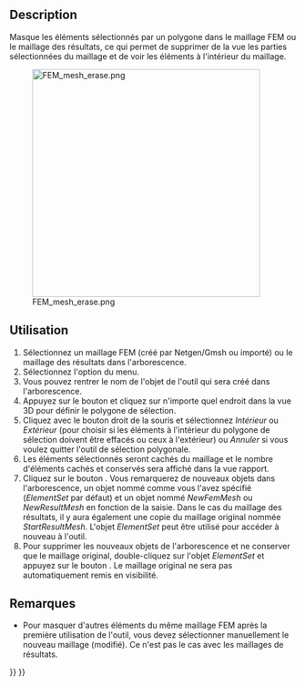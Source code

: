 <languages/>

{{Docnav/fr
|[[FEM_MeshGroup/fr|Grouper un maillage]]
|[[FEM_FemMesh2Mesh/fr|Maillage FEM en maillage surfacique]]
|[[FEM_Workbench/fr|Atelier FEM]]
|IconL=FEM_MeshGroup.svg
|IconR=FEM_FemMesh2Mesh.svg
|IconC=Workbench_FEM.svg
}}

{{GuiCommand/fr
|Name=FEM CreateElementsSet
|Name/fr=FEM Effacer des éléments
|MenuLocation=Maillage → Effacer des éléments
|Workbenches=[[FEM_Workbench/fr|FEM]]
|Version=1.0
|SeeAlso=[[FEM_tutorial/fr|FEM Tutoriel]]
}}

==Description==

Masque les éléments sélectionnés par un polygone dans le maillage FEM ou le maillage des résultats, ce qui permet de supprimer de la vue les parties sélectionnées du maillage et de voir les éléments à l'intérieur du maillage.

[[Image:FEM_mesh_erase.png|400px]]

{{Caption|Le maillage à l'intérieur d'une sphère (avec maillage amélioré au centre) révélé en masquant les éléments sur une moitié de la sphère}}

<span id="Usage"></span>
==Utilisation==

# Sélectionnez un maillage FEM (créé par Netgen/Gmsh ou importé) ou le maillage des résultats dans l'arborescence.
# Sélectionnez l'option {{MenuCommand|Maillage → [[Image:FEM_CreateElementsSet.svg|16px]] Effacer les éléments}} du menu.
# Vous pouvez rentrer le nom de l'objet de l'outil qui sera créé dans l'arborescence.
# Appuyez sur le bouton {{Button|Polygone}} et cliquez sur n'importe quel endroit dans la vue 3D pour définir le polygone de sélection.
# Cliquez avec le bouton droit de la souris et sélectionnez ''Intérieur'' ou ''Extérieur'' (pour choisir si les éléments à l'intérieur du polygone de sélection doivent être effacés ou ceux à l'extérieur) ou ''Annuler'' si vous voulez quitter l'outil de sélection polygonale.
# Les éléments sélectionnés seront cachés du maillage et le nombre d'éléments cachés et conservés sera affiché dans la vue rapport.
# Cliquez sur le bouton {{Button|OK}}. Vous remarquerez de nouveaux objets dans l'arborescence, un objet nommé comme vous l'avez spécifié (''ElementSet'' par défaut) et un objet nommé ''NewFemMesh'' ou ''NewResultMesh'' en fonction de la saisie. Dans le cas du maillage des résultats, il y aura également une copie du maillage original nommée ''StartResultMesh''. L'objet ''ElementSet'' peut être utilisé pour accéder à nouveau à l'outil.
# Pour supprimer les nouveaux objets de l'arborescence et ne conserver que le maillage original, double-cliquez sur l'objet ''ElementSet'' et appuyez sur le bouton {{Button|Restaurer}}. Le maillage original ne sera pas automatiquement remis en visibilité.

<span id="Notes"></span>
==Remarques==

* Pour masquer d'autres éléments du même maillage FEM après la première utilisation de l'outil, vous devez sélectionner manuellement le nouveau maillage (modifié). Ce n'est pas le cas avec les maillages de résultats.


{{Docnav/fr
|[[FEM_MeshGroup/fr|Grouper un maillage]]
|[[FEM_FemMesh2Mesh/fr|Maillage FEM en maillage surfacique]]
|[[FEM_Workbench/fr|Atelier FEM]]
|IconL=FEM_MeshGroup.svg
|IconR=FEM_FemMesh2Mesh.svg
|IconC=Workbench_FEM.svg
}}

{{FEM_Tools_navi{{#translation:}}}}
{{Userdocnavi{{#translation:}}}}